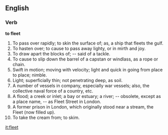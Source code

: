 ==English==

===Verb===

'''to fleet'''

#To pass over rapidly; to skin the surface of; as, a ship that fleets the gulf.
#To hasten over; to cause to pass away lighty, or in mirth and joy.
#To draw apart the blocks of; -- said of a tackle.
#To cause to slip down the barrel of a capstan or windlass, as a rope or chain.
#Swift in motion; moving with velocity; light and quick in going from place to place; nimble.
#Light; superficially thin; not penetrating deep, as soil.
#A number of vessels in company, especially war vessels; also, the collective naval force of a country, etc.
#A flood; a creek or inlet; a bay or estuary; a river; -- obsolete, except as a place name, -- as Fleet Street in London.
#A former prison in London, which originally stood near a stream, the Fleet (now filled up).
#To take the cream from; to skim.

[[it:fleet]]